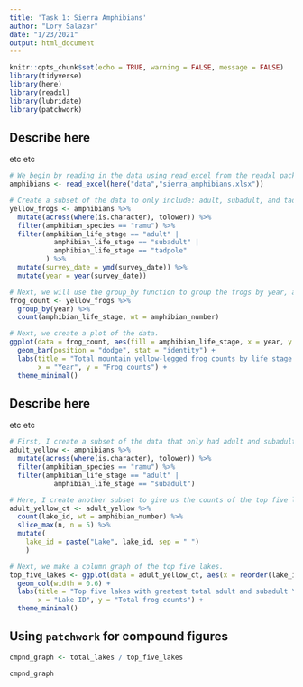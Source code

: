 ```yaml
---
title: 'Task 1: Sierra Amphibians'
author: "Lory Salazar"
date: "1/23/2021"
output: html_document
---
```


```r
knitr::opts_chunk$set(echo = TRUE, warning = FALSE, message = FALSE)
library(tidyverse)
library(here)
library(readxl)
library(lubridate)
library(patchwork)
```

## Describe here 
etc etc

```r
# We begin by reading in the data using read_excel from the readxl package.
amphibians <- read_excel(here("data","sierra_amphibians.xlsx"))

# Create a subset of the data to only include: adult, subadult, and tadpole mountain yellow-legged frogs
yellow_frogs <- amphibians %>% 
  mutate(across(where(is.character), tolower)) %>% 
  filter(amphibian_species == "ramu") %>% 
  filter(amphibian_life_stage == "adult" |
           amphibian_life_stage == "subadult" |
           amphibian_life_stage == "tadpole"
         ) %>% 
  mutate(survey_date = ymd(survey_date)) %>% 
  mutate(year = year(survey_date))

# Next, we will use the group_by function to group the frogs by year, and then take the total count of the frogs for each given year and life stage
frog_count <- yellow_frogs %>% 
  group_by(year) %>% 
  count(amphibian_life_stage, wt = amphibian_number)

# Next, we create a plot of the data. 
ggplot(data = frog_count, aes(fill = amphibian_life_stage, x = year, y = n)) +
  geom_bar(position = "dodge", stat = "identity") +
  labs(title = "Total mountain yellow-legged frog counts by life stage (1995-2002)",
       x = "Year", y = "Frog counts") +
  theme_minimal()
```

## Describe here
etc etc

```r
# First, I create a subset of the data that only had adult and subadult yellow-legged frogs.
adult_yellow <- amphibians %>% 
  mutate(across(where(is.character), tolower)) %>% 
  filter(amphibian_species == "ramu") %>%
  filter(amphibian_life_stage == "adult" |
           amphibian_life_stage == "subadult")

# Here, I create another subset to give us the counts of the top five lakes with the greatest number of yellow-legged frogs.
adult_yellow_ct <- adult_yellow %>% 
  count(lake_id, wt = amphibian_number) %>% 
  slice_max(n, n = 5) %>% 
  mutate(
    lake_id = paste("Lake", lake_id, sep = " ")
    )

# Next, we make a column graph of the top five lakes.
top_five_lakes <- ggplot(data = adult_yellow_ct, aes(x = reorder(lake_id, -n), y = n)) +
  geom_col(width = 0.6) +
  labs(title = "Top five lakes with greatest total adult and subadult \nmountain yellow-legged frog counts (1995-2002)",
       x = "Lake ID", y = "Total frog counts") +
  theme_minimal()
```

## Using `patchwork` for compound figures
```r
cmpnd_graph <- total_lakes / top_five_lakes

cmpnd_graph
```

